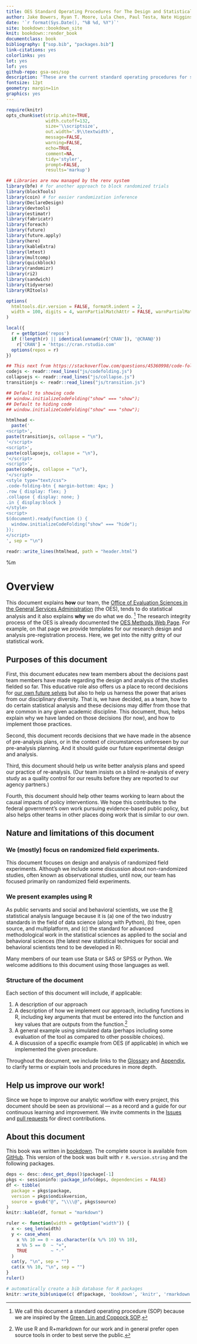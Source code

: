 ```yaml
---
title: OES Standard Operating Procedures for The Design and Statistical Analysis of Experiments.
author: Jake Bowers, Ryan T. Moore, Lula Chen, Paul Testa, Nate Higgins
date: '`r format(Sys.Date(), "%B %d, %Y")`'
site: bookdown::bookdown_site
knit: bookdown::render_book
documentclass: book
bibliography: ["sop.bib", "packages.bib"]
link-citations: yes
colorlinks: yes
lot: yes
lof: yes
github-repo: gsa-oes/sop
description: "These are the current standard operating procedures for statistical analysis of the Office of Evaluation Sciences in the GSA"
fontsize: 12pt
geometry: margin=1in
graphics: yes
---
```



```r
require(knitr)
opts_chunk$set(strip.white=TRUE,
               width.cutoff=132,
               size='\\scriptsize',
               out.width='.9\\textwidth',
               message=FALSE,
               warning=FALSE,
               echo=TRUE,
               comment=NA,
               tidy='styler',
               prompt=FALSE,
               results='markup')
```

```r
## Libraries are now managed by the renv system
library(bfe) # for another approach to block randomized trials
library(blockTools)
library(coin) # for easier randomization inference
library(DeclareDesign)
library(devtools)
library(estimatr)
library(fabricatr)
library(foreach)
library(future)
library(future.apply)
library(here)
library(kableExtra)
library(lmtest)
library(multcomp)
library(quickblock)
library(randomizr)
library(ri2)
library(sandwich)
library(tidyverse)
library(RItools)

options(
  htmltools.dir.version = FALSE, formatR.indent = 2,
  width = 100, digits = 4, warnPartialMatchAttr = FALSE, warnPartialMatchDollar = FALSE
)

local({
  r = getOption('repos')
  if (!length(r) || identical(unname(r['CRAN']), '@CRAN@'))
    r['CRAN'] = 'https://cran.rstudio.com'
  options(repos = r)
})
```


```r
## This next from https://stackoverflow.com/questions/45360998/code-folding-in-bookdown
codejs <- readr::read_lines("js/codefolding.js")
collapsejs <- readr::read_lines("js/collapse.js")
transitionjs <- readr::read_lines("js/transition.js")

## Default to showing code
## window.initializeCodeFolding("show" === "show");
## Default to hiding code
## window.initializeCodeFolding("show" === "show");

htmlhead <-
  paste('
<script>',
paste(transitionjs, collapse = "\n"),
'</script>
<script>',
paste(collapsejs, collapse = "\n"),
'</script>
<script>',
paste(codejs, collapse = "\n"),
'</script>
<style type="text/css">
.code-folding-btn { margin-bottom: 4px; }
.row { display: flex; }
.collapse { display: none; }
.in { display:block }
</style>
<script>
$(document).ready(function () {
  window.initializeCodeFolding("show" === "hide");
});
</script>
', sep = "\n")

readr::write_lines(htmlhead, path = "header.html")
```

\newcommand{\var}{\mathrm{Var}}
\newcommand{\sd}{\mathrm{sd}}
\newcommand{\cov}{\mathrm{Cov}}
\newcommand{\cor}{\mathrm{Cor}}
\newcommand{\pr}{\text{Pr}}
\newcommand{\rank}{\text{rank}}
\newcommand{\Dt}{\Delta t}
\newcommand{\by}{\mathbf{y}}
\newcommand{\bY}{\mathbf{Y}}
\newcommand{\br}{\mathbf{r}}
\newcommand{\bv}{\mathbf{v}}
\newcommand{\bw}{\mathbf{w}}
\newcommand{\bx}{\mathbf{x}}
\newcommand{\bX}{\mathbf{X}}
\newcommand{\bZ}{\mathbf{Z}}
\newcommand{\bR}{\mathbf{R}}
\newcommand{\bz}{\mathbf{z}}
\newcommand{\be}{\mathbf{e}}
\newcommand{\bE}{\mathbf{E}}
\newcommand{\bI}{\mathbf{I}}
\newcommand{\bV}{\mathbf{V}}
\newcommand{\bpsi}{\boldsymbol{\psi}}
\newcommand{\bmu}{\boldsymbol{\mu}}%m
\newcommand{\bbeta}{\boldsymbol{\beta}}
\newcommand{\btheta}{\boldsymbol{\theta}}
\newcommand{\btau}{\boldsymbol{\tau}}
\newcommand{\balpha}{\boldsymbol{\alpha}}
\newcommand{\bgamma}{\boldsymbol{\gamma}}
\newcommand{\blambda}{\boldsymbol{\lambda}}
\newcommand{\bSigma}{\boldsymbol{\Sigma}}



# Overview {-}

This document explains **how** our team, the [Office of Evaluation Sciences in
the General Services Administration](https://oes.gsa.gov/) (the OES), tends to
do statistical analysis and it also explains **why** we do what we do. ^[We call
this document a standard operating procedure (SOP) because we are inspired by
the [Green, Lin and Coppock SOP](https://github.com/acoppock/Green-Lab-SOP).]
The research integrity process of the OES is already documented the [OES
Methods Web Page](https://oes.gsa.gov/methods/). For example, on that page we
provide templates for our research design and analysis pre-registration
process. Here, we get into the nitty gritty of our statistical work.

## Purposes of this document {-}

First, this document educates new team members about the decisions past team
members have made regarding the design and analysis of the studies fielded so
far. This educative role also offers us a place to record decisions for [our
own future selves](http://dx.doi.org/10.4067/S0718-090X2016000300011 ) but also
to help us harness the power that arises from our disciplinary diversity. That
is, we have decided, as a team, how to do certain statistical analysis and
these decisions may differ from those that are common in any given academic
discipline. This document, thus, helps explain why we have landed on those
decisions (for now), and how to implement those practices.

Second, this document records decisions that we have made in the absence of
pre-analysis plans, or in the context of circumstances unforeseen by our
pre-analysis planning. And it should guide our future experimental design
and analysis.

Third, this document should help us write better analysis plans and speed our
practice of re-analysis. (Our team insists on a blind re-analysis of every
study as a quality control for our results before they are reported to our
agency partners.)

Fourth, this document should help other teams working to learn about the causal
impacts of policy interventions. We hope this contributes to the federal
government's own work pursuing evidence-based public policy, but also helps
other teams in other places doing work that is similar to our own.


## Nature and limitations of this document {-}

### We (mostly) focus on randomized field experiments. {-}

This document focuses on design and analysis of randomized field experiments.
Although we include some discussion about non-randomized studies, often known
as observational studies, until now, our team has focused primarily on
randomized field experiments.

### We present examples using R {-}

As public servants and social and behavioral scientists, we use the [R](http://r-project.org) statistical analysis language because it is (a) one of the two industry standards in the field of data science (along with Python), (b) free, open source, and multiplatform, and (c) the standard for advanced methodological work in the statistical sciences as applied to the social and behavioral sciences (the latest new statistical techniques for social and behavioral scientists tend to be developed in R). 

Many members of our team use Stata or SAS or SPSS or Python.  We welcome
additions to this document using those languages as well.

### Structure of the document {-}

Each section of this document will include, if applicable:

 1. A description of our approach
 2. A description of how we implement our approach, including functions in R,
    including key arguments that must be entered into the function and key
    values that are outputs from the function.^[We use R and R+markdown for
    our work and in general prefer open source tools in order to best serve
    the public.]
 3. A general example using simulated data (perhaps including some evaluation
    of the tool as compared to other possible choices).
 4. A discussion of a specific example from OES (if applicable) in which we implemented the given procedure.


Throughout the document, we include links to the [Glossary](#glossary) and
[Appendix](#appendix), to clarify terms or explain tools and procedures in
more depth.

## Help us improve our work! {-}

Since we hope to improve our analytic workflow with every
project, this document should be seen as provisional --- as a record and a
guide for our continuous learning and improvement.  We invite comments in the
[Issues](https://github.com/gsa-oes/sop/issues) and [pull
requests](https://help.github.com/articles/creating-a-pull-request/) for
direct contributions.

<!-- This next copied from https://github.com/hadley/adv-r/blob/master/Introduction.Rmd -->

## About this document {-}

This book was written in [bookdown](http://bookdown.org/). 
The complete source is available from [GitHub](https://github.com/gsa-oes/sop). 
This version of the book was built with `r R.version.string` and the following packages.

```r
deps <- desc::desc_get_deps()$package[-1]
pkgs <- sessioninfo::package_info(deps, dependencies = FALSE)
df <- tibble(
  package = pkgs$package,
  version = pkgs$ondiskversion,
  source = gsub("@", "\\\\@", pkgs$source)
)
knitr::kable(df, format = "markdown")
```
```r
ruler <- function(width = getOption("width")) {
  x <- seq_len(width)
  y <- case_when(
    x %% 10 == 0 ~ as.character((x %/% 10) %% 10),
    x %% 5 == 0  ~ "+",
    TRUE         ~ "-"
  )
  cat(y, "\n", sep = "")
  cat(x %% 10, "\n", sep = "")
}
ruler()
```

```r
# automatically create a bib database for R packages
knitr::write_bib(unique(c( df$package, 'bookdown', 'knitr', 'rmarkdown')), 'packages.bib')
```

